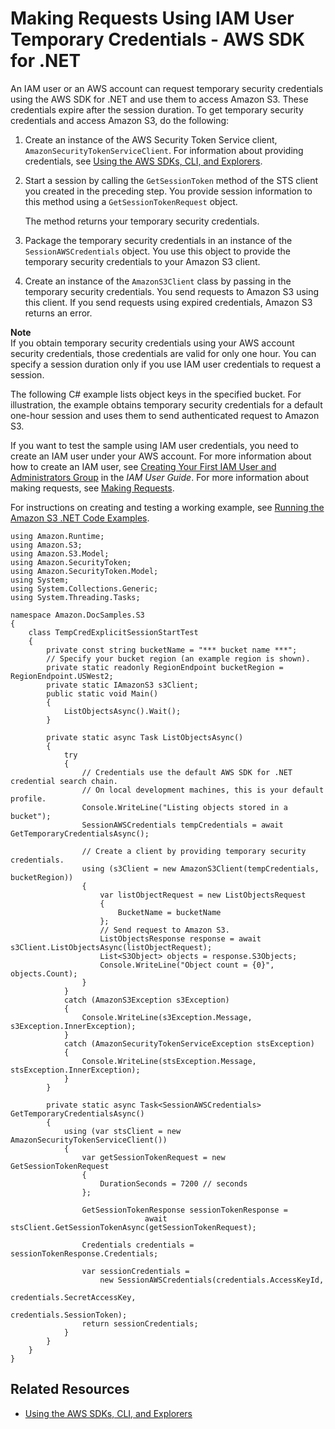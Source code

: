 # Making Requests Using IAM User Temporary Credentials \- AWS SDK for \.NET<a name="AuthUsingTempSessionTokenDotNet"></a>

An IAM user or an AWS account can request temporary security credentials using the AWS SDK for \.NET and use them to access Amazon S3\. These credentials expire after the session duration\. To get temporary security credentials and access Amazon S3, do the following:

1. Create an instance of the AWS Security Token Service client, `AmazonSecurityTokenServiceClient`\. For information about providing credentials, see [Using the AWS SDKs, CLI, and Explorers](UsingAWSSDK.mdx)\.

1. Start a session by calling the `GetSessionToken` method of the STS client you created in the preceding step\. You provide session information to this method using a `GetSessionTokenRequest` object\. 

   The method returns your temporary security credentials\.

1. Package the temporary security credentials in an instance of the `SessionAWSCredentials` object\. You use this object to provide the temporary security credentials to your Amazon S3 client\.

1. Create an instance of the `AmazonS3Client` class by passing in the temporary security credentials\. You send requests to Amazon S3 using this client\. If you send requests using expired credentials, Amazon S3 returns an error\.

**Note**  
If you obtain temporary security credentials using your AWS account security credentials, those credentials are valid for only one hour\. You can specify a session duration only if you use IAM user credentials to request a session\.

The following C\# example lists object keys in the specified bucket\. For illustration, the example obtains temporary security credentials for a default one\-hour session and uses them to send authenticated request to Amazon S3\. 

If you want to test the sample using IAM user credentials, you need to create an IAM user under your AWS account\. For more information about how to create an IAM user, see [Creating Your First IAM User and Administrators Group](https://docs.aws.amazon.com/IAM/latest/UserGuide/getting-started_create-admin-group.html) in the *IAM User Guide*\. For more information about making requests, see [Making Requests](MakingRequests.mdx)\.

 For instructions on creating and testing a working example, see [Running the Amazon S3 \.NET Code Examples](UsingTheMPDotNetAPI.mdx#TestingDotNetApiSamples)\. 

```
using Amazon.Runtime;
using Amazon.S3;
using Amazon.S3.Model;
using Amazon.SecurityToken;
using Amazon.SecurityToken.Model;
using System;
using System.Collections.Generic;
using System.Threading.Tasks;

namespace Amazon.DocSamples.S3
{
    class TempCredExplicitSessionStartTest
    {
        private const string bucketName = "*** bucket name ***";
        // Specify your bucket region (an example region is shown).
        private static readonly RegionEndpoint bucketRegion = RegionEndpoint.USWest2;
        private static IAmazonS3 s3Client;
        public static void Main()
        {
            ListObjectsAsync().Wait();
        }

        private static async Task ListObjectsAsync()
        {
            try
            {
                // Credentials use the default AWS SDK for .NET credential search chain. 
                // On local development machines, this is your default profile.
                Console.WriteLine("Listing objects stored in a bucket");
                SessionAWSCredentials tempCredentials = await GetTemporaryCredentialsAsync();

                // Create a client by providing temporary security credentials.
                using (s3Client = new AmazonS3Client(tempCredentials, bucketRegion))
                {
                    var listObjectRequest = new ListObjectsRequest
                    {
                        BucketName = bucketName
                    };
                    // Send request to Amazon S3.
                    ListObjectsResponse response = await s3Client.ListObjectsAsync(listObjectRequest);
                    List<S3Object> objects = response.S3Objects;
                    Console.WriteLine("Object count = {0}", objects.Count);
                }
            }
            catch (AmazonS3Exception s3Exception)
            {
                Console.WriteLine(s3Exception.Message, s3Exception.InnerException);
            }
            catch (AmazonSecurityTokenServiceException stsException)
            {
                Console.WriteLine(stsException.Message, stsException.InnerException);
            }
        }

        private static async Task<SessionAWSCredentials> GetTemporaryCredentialsAsync()
        {
            using (var stsClient = new AmazonSecurityTokenServiceClient())
            {
                var getSessionTokenRequest = new GetSessionTokenRequest
                {
                    DurationSeconds = 7200 // seconds
                };

                GetSessionTokenResponse sessionTokenResponse =
                              await stsClient.GetSessionTokenAsync(getSessionTokenRequest);

                Credentials credentials = sessionTokenResponse.Credentials;

                var sessionCredentials =
                    new SessionAWSCredentials(credentials.AccessKeyId,
                                              credentials.SecretAccessKey,
                                              credentials.SessionToken);
                return sessionCredentials;
            }
        }
    }
}
```

## Related Resources<a name="RelatedResources009"></a>
+ [Using the AWS SDKs, CLI, and Explorers](UsingAWSSDK.mdx)